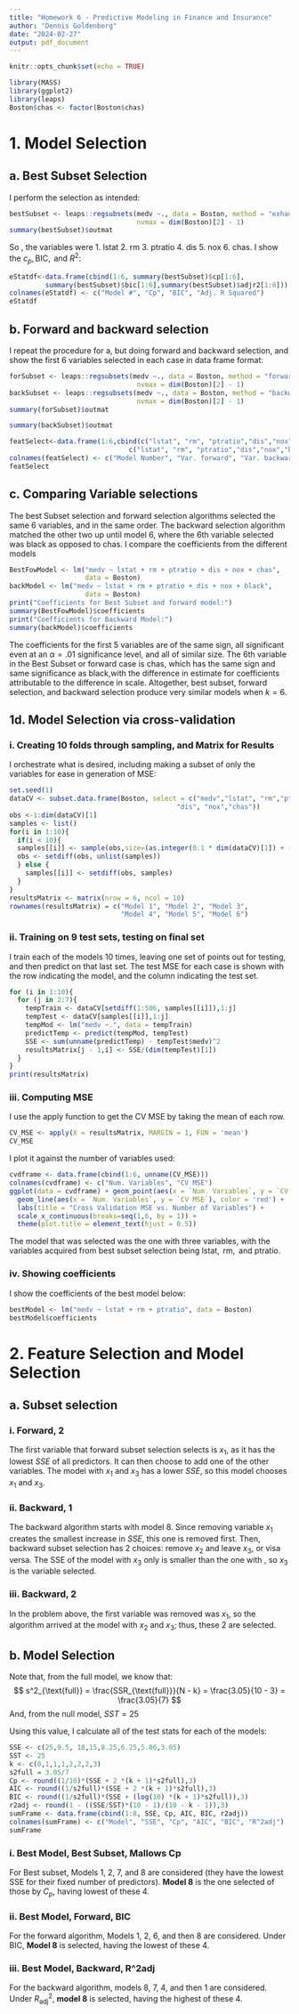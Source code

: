 ```yaml
---
title: "Homework 6 - Predictive Modeling in Finance and Insurance"
author: "Dennis Goldenberg"
date: "2024-02-27"
output: pdf_document
---
```


```r
knitr::opts_chunk$set(echo = TRUE)
```

```r
library(MASS)
library(ggplot2)
library(leaps)
Boston$chas <- factor(Boston$chas)
```
# 1. Model Selection

## a. Best Subset Selection
I perform the selection as intended:
```r
bestSubset <- leaps::regsubsets(medv ~., data = Boston, method = "exhaustive",
                                nvmax = dim(Boston)[2] - 1)
summary(bestSubset)$outmat
```
So , the variables were $1. \text{ lstat } 2. \text{ rm } 3. \text{ ptratio } 4. \text{ dis } 5. \text{ nox } 6. \text{ chas}$. I show the $c_p, \text{BIC}, \text{ and } R^2$:
```r
eStatdf<-data.frame(cbind(1:6, summary(bestSubset)$cp[1:6],
         summary(bestSubset)$bic[1:6],summary(bestSubset)$adjr2[1:6]))
colnames(eStatdf) <- c("Model #", "Cp", "BIC", "Adj. R Squared")
eStatdf
```

## b. Forward and backward selection
I repeat the procedure for a, but doing forward and backward selection, and show the first 6 variables selected in each case in data frame format:
```r
forSubset <- leaps::regsubsets(medv ~., data = Boston, method = "forward",
                                nvmax = dim(Boston)[2] - 1)
backSubset <- leaps::regsubsets(medv ~., data = Boston, method = "backward",
                                nvmax = dim(Boston)[2] - 1)
summary(forSubset)$outmat
```

```r
summary(backSubset)$outmat
```

```r
featSelect<-data.frame(1:6,cbind(c("lstat", "rm", "ptratio","dis","nox","chas"),
                              c("lstat", "rm", "ptratio","dis","nox","black")))
colnames(featSelect) <- c("Model Number", "Var. forward", "Var. backward")
featSelect
```

## c. Comparing Variable selections
The best Subset selection and forward selection algorithms selected the same 6 variables, and in the same order. The backward selection algorithm matched the other two up until model 6, where the 6th variable selected was $\text{black}$ as opposed to $\text{chas}$. I compare the coefficients from the different models
```r
BestFowModel <- lm("medv ~ lstat + rm + ptratio + dis + nox + chas",
                   data = Boston)
backModel <- lm("medv ~ lstat + rm + ptratio + dis + nox + black",
                   data = Boston)
print("Coefficients for Best Subset and forward model:")
summary(BestFowModel)$coefficients
print("Coefficients for Backward Model:")
summary(backModel)$coefficients
```
The coefficients for the first 5 variables are of the same sign, all significant even at an $\alpha = .01$ significance level, and all of similar size. The 6th variable in the Best Subset or forward case is $\text{chas}$, which has the same sign and same significance as $\text{black}$,with the difference in estimate for coefficients attributable to the difference in scale. Altogether, best subset, forward selection, and backward selection produce very similar models when $k = 6$.

## 1d. Model Selection via cross-validation

### i. Creating 10 folds through sampling, and Matrix for Results
I orchestrate what is desired, including making a subset of only the variables for ease in generation of MSE:
```r
set.seed(1)
dataCV <- subset.data.frame(Boston, select = c("medv","lstat", "rm","ptratio",
                                          "dis", "nox","chas"))
obs <-1:dim(dataCV)[1]
samples <- list()
for(i in 1:10){
  if(i < 10){
  samples[[i]] <- sample(obs,size=(as.integer(0.1 * dim(dataCV)[1]) + (i %%2)))
  obs <- setdiff(obs, unlist(samples))
  } else {
    samples[[i]] <- setdiff(obs, samples)
  }
}
resultsMatrix <- matrix(nrow = 6, ncol = 10)
rownames(resultsMatrix) = c("Model 1", "Model 2", "Model 3",
                            "Model 4", "Model 5", "Model 6")
```

### ii. Training on 9 test sets, testing on final set
I train each of the models 10 times, leaving one set of points out for testing, and then predict on that last set. The test MSE for each case is shown with the row indicating the model, and the column indicating the test set.
```r
for (i in 1:10){
  for (j in 2:7){
    tempTrain <- dataCV[setdiff(1:506, samples[[i]]),1:j]
    tempTest <- dataCV[samples[[i]],1:j]
    tempMod <- lm("medv ~.", data = tempTrain)
    predictTemp <- predict(tempMod, tempTest)
    SSE <- sum(unname(predictTemp) - tempTest$medv)^2
    resultsMatrix[j - 1,i] <- SSE/(dim(tempTest)[1])
  }
}
print(resultsMatrix)
```

### iii. Computing MSE
I use the apply function to get the CV MSE by taking the mean of each row.

```r
CV_MSE <- apply(X = resultsMatrix, MARGIN = 1, FUN = 'mean')
CV_MSE
```

I plot it against the number of variables used:
```r
cvdframe <- data.frame(cbind(1:6, unname(CV_MSE)))
colnames(cvdframe) <- c("Num. Variables", "CV MSE")
ggplot(data = cvdframe) + geom_point(aes(x = `Num. Variables`, y = `CV MSE`)) +
  geom_line(aes(x = `Num. Variables`, y = `CV MSE`), color = 'red') + 
  labs(title = "Cross Validation MSE vs. Number of Variables") + 
  scale_x_continuous(breaks=seq(1,6, by = 1)) +
  theme(plot.title = element_text(hjust = 0.5))
```

The model that was selected was the one with three variables, with the variables acquired from best subset selection being $\text{ lstat}, \text{ rm}, \text{ and ptratio}$.

### iv. Showing coefficients
I show the coefficients of the best model below:
```r
bestModel <- lm("medv ~ lstat + rm + ptratio", data = Boston)
bestModel$coefficients
```

\newpage

# 2. Feature Selection and Model Selection

## a. Subset selection
### i. Forward, 2
The first variable that forward subset selection selects is $x_1$, as it has the lowest $SSE$ of all predictors. It can then choose to add one of the other variables. The model with $x_1$ and $x_3$ has a lower $SSE$, so this model chooses $x_1$ and $x_3$.

### ii. Backward, 1
The backward algorithm starts with model 8. Since removing variable $x_1$ creates the smallest increase in $SSE$, this one is removed first. Then, backward subset selection has 2 choices: remove $x_2$ and leave $x_3$, or visa versa. The SSE of the model with $x_3$ only is smaller than the one with , so $x_3$ is the variable selected.

### iii. Backward, 2
In the problem above, the first variable was removed was $x_1$, so the algorithm arrived at the model with $x_2$ and $x_3$; thus, these 2 are selected.

## b. Model Selection

Note that, from the full model, we know that:
$$
s^2_{\text{full}} = \frac{SSR_{\text{full}}}{N - k} = \frac{3.05}{10 - 3} = \frac{3.05}{7} 
$$
And, from the null model, $SST = 25$

Using this value, I calculate all of the test stats for each of the models:
```r
SSE <- c(25,9.5, 18,15,8.25,6.25,5.06,3.05)
SST <- 25
k <- c(0,1,1,1,2,2,2,3)
s2full = 3.05/7
Cp <- round((1/10)*(SSE + 2 *(k + 1)*s2full),3)
AIC <- round((1/s2full)*(SSE + 2 *(k + 1)*s2full),3)
BIC <- round((1/s2full)*(SSE + (log(10) *(k + 1)*s2full)),3)
r2adj <- round(1 - ((SSE/SST)*(10 - 1)/(10 - k - 1)),3)
sumFrame <- data.frame(cbind(1:8, SSE, Cp, AIC, BIC, r2adj))
colnames(sumFrame) <- c("Model", "SSE", "Cp", "AIC", "BIC", "R^2adj")
sumFrame
```

### i. Best Model, Best Subset, Mallows Cp
For Best subset, Models 1, 2, 7, and 8 are considered (they have the lowest SSE for their fixed number of predictors). $\textbf{Model 8}$ is the one selected of those by $C_p$, having lowest of these 4.

### ii. Best Model, Forward, BIC
For the forward algorithm, Models 1, 2, 6, and then 8 are considered. Under $\text{BIC}$, $\textbf{Model 8}$ is selected, having the lowest of these 4.

### iii. Best Model, Backward, R^2adj
For the backward algorithm, models 8, 7, 4, and then 1 are considered. Under $R^2_{\text{adj}}$, $\textbf{model 8}$ is selected, having the highest of these 4.